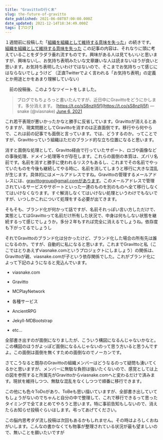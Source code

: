 ```yaml
---
title: "Gravittoの行く末"
slug: the-future-of-gravitto
date_published: 2021-06-08T07:00:00.000Z
date_updated: 2021-12-14T18:34:49.000Z
tags: [ブログ]
---
```


１週間前に投稿した「[組織を組織として維持する意味を失った](/lost-meaning-of-keeping-an-organization-as-an-organization/)」の続きです。
[組織を組織として維持する意味を失った](/lost-meaning-of-keeping-an-organization-as-an-organization/)
この記事の内容は、それなりに頭に考えていることをダラダラ垂れ流すものです。興味がある人は見てもいいと思いますが、興味ないし、お気持ち表明みたいな文章嫌いな人は読まないほうが良いと思います。お気持ち表明したいわけではないので、そこまでお気持ちって感じにはならないでしょうけど
（正直Twitterでよく言われる「お気持ち表明」の定義とか用途とかをあまり理解していない）

　前の投稿後、このようなツイートをしました。

> ブログでもちょろっと書いたんですが、近日中にGravittoをどうにかします。多分消えます。 [https://t.co/sS8nzlIj5f](https://t.co/sS8nzlIj5f)
> &mdash; snake (@viasnake) [June 6, 2021](https://twitter.com/viasnake/status/1401509246022213634?ref_src=twsrc%5Etfw)

これ若干表現が悪いかったかなと勝手に反省しています。Gravittoが消えるとありますが、現実問題としてGravittoを消すのは正直面倒です。移行やら何やらで、これは前の記事でも面倒と言っています。では、どうするのか。ってことですが、Gravittoっていう組織はただのブランド的な立ち位置になると思います。

消すと面倒な処理として、Gravitto経由で行っていたサポート、ロゴや画像などの事後処理、ドメイン処理等々が存在します。これらの面倒の本質は、ズバリ名前です。名前を消すと勝手に使われるリスクもあるし、これまでその名前でやっていたものを今後も継続してやる時に、名前を消してしまうと移行に大きな混乱が生じます。具体的にはメールアドレスですね。Gravittoの管理するメールアドレスには、gravittogroup@gmail.comがあります。このメールアドレスで管理されているサービスやサポートといった一連のものを別のものへ全て移行しなくてはいけなくなります。すぐ解消しなくてはいけない処理というわけでもないですが、いつしかこれについて処理をする必要が出てきます。

そもそも、ブランド化が何かって話ですが、名前それっぽい言い方しただけで、実態としてはGravittoって名前だけ所有した状況で、中身は何もしない状態を継続するって感じでしょうか。多分２年もすれば完全に消えるでしょうね。依存度も下がってるでしょうし

それでGravittoのブランド化は分かったけど、ブランド化した場合の所有先は誰になるのか。ですが、自動的に私になると思います。これまでGravittoと私（ここではとりあえずviasnake.comというプロジェクトにしましょう）の関係は、Gravittoが親、viasnake.comが子という依存関係でした。これがブランド化によって下記のようになると見込んでいます。

- viasnake.com

- Gravitto
- MCPlayNetwork

- 各種サービス
- AncientRPG

- Jekyll-MDBootstrap
- etc...

全部書き出すのが面倒になりましたが、こういう構図になるんじゃないかなと。この構図のほうがよっぽど面倒になるんじゃないのって思う方いると思うんですよ。この面倒は面倒を無くすための面倒なのでノーカンです。

さてこうなると既存のGravittoの組織メンバーはどうなるのって疑問も湧いてくるかと思いますが、メンバーに無駄な負担は強いたくないので、感覚としては上の図を参照すると所属先がGravittoからviasnake.comへと変わるだけで済みます。現状を維持しつつ、無駄な混乱をなくしつつで順番に移行できます。

この他にも色々ToDoがあり、ToBeも思い描いていますが、全部書き出していてもしょうがないのでちゃんと自分の中で整理して、これで移行できるって思ったタイミングで全てまとめてやろうと思います。特に事前告知もしないので、消えたらお知らせ投稿ぐらいはします。弔ってあげてください。

この脳内思考ダダ流し投稿は次回もあるかもしれません。その時はよろしくおねがいします。こんなの書かなくても物事が整理されている状況が最も望ましいので、無いことを願いたいですが
